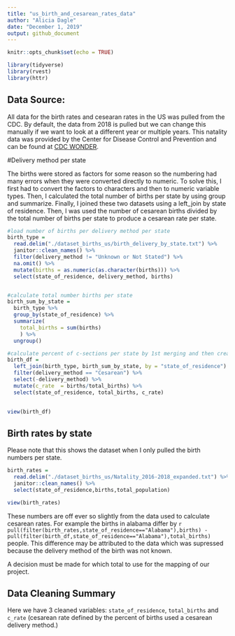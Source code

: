```yaml
---
title: "us_birth_and_cesarean_rates_data"
author: "Alicia Dagle"
date: "December 1, 2019"
output: github_document
---
```


```r
knitr::opts_chunk$set(echo = TRUE)

library(tidyverse)
library(rvest)
library(httr)
```


## Data Source:

All data for the birth rates and cesearan rates in the US was pulled from the CDC. By default, the data from 2018 is pulled but we can change this manually if we want to look at a different year or multiple years. This natality data was provided by the Center for Disease Control and Prevention and can be found at [CDC WONDER](https://wonder.cdc.gov/natality.html).

#Delivery method per state

The births were stored as factors for some reason so the numbering had many errors when they were converted directly to numeric. To solve this, I first had to convert the factors to characters and then to numeric variable types. Then, I calculated the total number of births per state by using group and summarize. Finally, I joined these two datasets using a left_join by state of residence. Then, I was used the number of cesarean births divided by the total number of births per state to produce a cesarean rate per state. 

```r

#load number of births per delivery method per state
birth_type =
  read.delim("./dataset_births_us/birth_delivery_by_state.txt") %>% 
  janitor::clean_names() %>% 
  filter(delivery_method != "Unknown or Not Stated") %>% 
  na.omit() %>% 
  mutate(births = as.numeric(as.character(births))) %>% 
  select(state_of_residence, delivery_method, births) 


#calculate total number births per state
birth_sum_by_state =
  birth_type %>%
  group_by(state_of_residence) %>% 
  summarize(
    total_births = sum(births)
    ) %>% 
  ungroup()

#calculate percent of c-sections per state by 1st merging and then creating a new variable
birth_df =
  left_join(birth_type, birth_sum_by_state, by = "state_of_residence") %>% 
  filter(delivery_method == "Cesarean") %>%
  select(-delivery_method) %>% 
  mutate(c_rate  = births/total_births) %>% 
  select(state_of_residence, total_births, c_rate)
  

view(birth_df)

```


## Birth rates by state

Please note that this shows the dataset when I only pulled the birth numbers per state.


```r
birth_rates =
  read.delim("./dataset_births_us/Natality_2016-2018_expanded.txt") %>% 
  janitor::clean_names() %>% 
  select(state_of_residence,births,total_population)

view(birth_rates)

```

These numbers are off ever so slightly from the data used to calculate cesarean rates. For example the births in alabama differ by `r pull(filter(birth_rates,state_of_residence=="Alabama"),births) - pull(filter(birth_df,state_of_residence=="Alabama"),total_births)` people. This difference may be attributed to the data which was supressed because the delivery method of the birth was not known.

A decision must be made for which total to use for the mapping of our project.

## Data Cleaning Summary

Here we have 3 cleaned variables: `state_of_residence`, `total_births` and `c_rate` (cesarean rate defined by the percent of births used a cesarean delivery method.)


